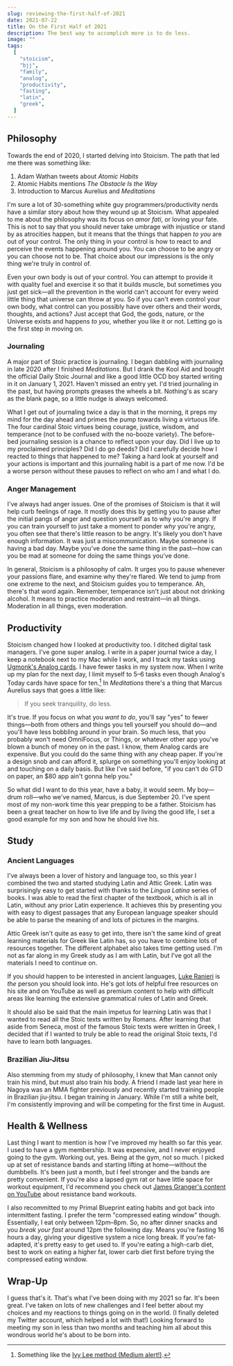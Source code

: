 ```yaml
---
slug: reviewing-the-first-half-of-2021
date: 2021-07-22
title: On the First Half of 2021
description: The best way to accomplish more is to do less.
image: ""
tags:
  [
    "stoicism",
    "bjj",
    "family",
    "analog",
    "productivity",
    "fasting",
    "latin",
    "greek",
  ]
---
```


## Philosophy

Towards the end of 2020, I started delving into Stoicism. The path that led me there was something like:

1. Adam Wathan tweets about <Amazon name="Atomic Habits">_Atomic Habits_</Amazon>
2. Atomic Habits mentions <Amazon name="The Obstacle Is the Way">_The Obstacle Is the Way_</Amazon>
3. Introduction to Marcus Aurelius and <Amazon name="meditations">_Meditations_</Amazon>

I'm sure a lot of 30-something white guy programmers/productivity nerds have a similar story about how they wound up at Stoicism. What appealed to me about the philosophy was its focus on _amor fati_, or loving your fate. This is not to say that you should never take umbrage with injustice or stand by as atrocities happen, but it means that the things that happen _to you_ are out of your control. The only thing in your control is how to react to and perceive the events happening around you. You can choose to be angry or you can choose not to be. That choice about our impressions is the only thing we're truly in control of.

Even your own body is out of your control. You can attempt to provide it with quality fuel and exercise it so that it builds muscle, but sometimes you just get sick—all the prevention in the world can't account for every weird little thing that universe can throw at you. So if you can't even control your own body, what control can you possibly have over others and their words, thoughts, and actions? Just accept that God, the gods, nature, or the Universe exists and happens _to you_, whether you like it or not. Letting go is the first step in moving on.

### Journaling

A major part of Stoic practice is journaling. I began dabbling with journaling in late 2020 after I finished _Meditations_. But I drank the Kool Aid and bought the official Daily Stoic Journal and like a good little OCD boy started writing in it on January 1, 2021. Haven't missed an entry yet. I'd tried journaling in the past, but having prompts greases the wheels a bit. Nothing's as scary as the blank page, so a little nudge is always welcomed.

What I get out of journaling twice a day is that in the morning, it preps my mind for the day ahead and primes the pump towards living a virtuous life. The four cardinal Stoic virtues being courage, justice, wisdom, and temperance (not to be confused with the no-booze variety). The before-bed journaling session is a chance to reflect upon your day. Did I live up to my proclaimed principles? Did I do go deeds? Did I carefully decide how I reacted to things that happened to me? Taking a hard look at yourself and your actions is important and this journaling habit is a part of me now. I'd be a worse person without these pauses to reflect on who am I and what I do.

### Anger Management

I've always had anger issues. One of the promises of Stoicism is that it will help curb feelings of rage. It mostly does this by getting you to pause after the initial pangs of anger and question yourself as to why you're angry. If you can train yourself to just take a moment to ponder _why_ you're angry, you often see that there's little reason to be angry. It's likely you don't have enough information. It was just a miscommunication. Maybe someone is having a bad day. Maybe you've done the same thing in the past—how can you be mad at someone for doing the same things you've done.

In general, Stoicism is a philosophy of calm. It urges you to pause whenever your passions flare, and examine why they're flared. We tend to jump from one extreme to the next, and Stoicism guides you to temperance. Ah, there's that word again. Remember, temperance isn't just about not drinking alcohol. It means to practice moderation and restraint—in all things. Moderation in all things, even moderation.

## Productivity

Stoicism changed how I looked at productivity too. I ditched digital task managers. I've gone super analog. I write in a paper journal twice a day, I keep a notebook next to my Mac while I work, and I track my tasks using [Ugmonk's Analog cards][analog]. I have fewer tasks in my system now. When I write up my plan for the next day, I limit myself to 5–6 tasks even though Analog's Today cards have space for ten.[^1] In _Meditations_ there's a thing that Marcus Aurelius says that goes a little like:

> If you seek tranquility, do less.

It's true. If you focus on what you _want to do_, you'll say "yes" to fewer things—both from others and things you tell yourself you should do—and you'll have less bobbling around in your brain. So much less, that you probably won't need OmniFocus, or Things, or whatever other app you've blown a bunch of money on in the past. I know, them Analog cards are expensive. But you could do the same thing with any cheap paper. If you're a design snob and can afford it, splurge on something you'll enjoy looking at and touching on a daily basis. But like I've said before, "if you can't do GTD on paper, an $80 app ain't gonna help you."

So what did I want to do this year, have a baby, it would seem. My boy—drum roll—who we've named, Marcus, is due September 20. I've spent most of my non-work time this year prepping to be a father. Stoicism has been a great teacher on how to live life and by living the good life, I set a good example for my son and how he should live his.

## Study

### Ancient Languages

I've always been a lover of history and language too, so this year I combined the two and started studying Latin and Attic Greek. Latin was surprisingly easy to get started with thanks to the <Amazon name="lingua latina">_Lingua Latina_</Amazon> series of books. I was able to read the first chapter of the textbook, which is all in Latin, without any prior Latin experience. It achieves this by presenting you with easy to digest passages that any European language speaker should be able to parse the meaning of and lots of pictures in the margins.

Attic Greek isn't quite as easy to get into, there isn't the same kind of great learning materials for Greek like Latin has, so you have to combine lots of resources together. The different alphabet also takes time getting used. I'm not as far along in my Greek study as I am with Latin, but I've got all the materials I need to continue on.

If you should happen to be interested in ancient languages, [Luke Ranieri][lukeranieri] is _the_ person you should look into. He's got lots of helpful free resources on his site and on YouTube as well as premium content to help with difficult areas like learning the extensive grammatical rules of Latin and Greek.

It should also be said that the main impetus for learning Latin was that I wanted to read all the Stoic texts written by Romans. After learning that aside from Seneca, most of the famous Stoic texts were written in Greek, I decided that if I wanted to truly be able to read the original Stoic texts, I'd have to learn both languages.

### Brazilian Jiu-Jitsu

Also stemming from my study of philosophy, I knew that Man cannot only train his mind, but must also train his body. A friend I made last year here in Nagoya was an MMA fighter previously and recently started training people in Brazilian jiu-jitsu. I began training in January. While I'm still a white belt, I'm consistently improving and will be competing for the first time in August.

## Health & Wellness

Last thing I want to mention is how I've improved my health so far this year. I used to have a gym membership. It was expensive, and I never enjoyed going to the gym. Working out, yes. Being at the gym, not so much. I picked up at set of resistance bands and starting lifting at home—without the dumbbells. It's been just a month, but I feel stronger and the bands are pretty convenient. If you're also a lapsed gym rat or have little space for workout equipment, I'd recommend you check out [James Granger's content on YouTube][jamesgranger] about resistance band workouts.

I also recommitted to my Primal Blueprint eating habits and got back into intermittent fasting. I prefer the term "compressed eating window" though. Essentially, I eat only between 12pm–8pm. So, no after dinner snacks and you _break your fast_ around 12pm the following day. Means you're fasting 16 hours a day, giving your digestive system a nice long break. If you're fat-adapted, it's pretty easy to get used to. If you're eating a high-carb diet, best to work on eating a higher fat, lower carb diet first before trying the compressed eating window.

## Wrap-Up

I guess that's it. That's what I've been doing with my 2021 so far. It's been great. I've taken on lots of new challenges and I feel better about my choices and my reactions to things going on in the world. (I finally deleted my Twitter account, which helped a lot with that!) Looking forward to meeting my son in less than two months and teaching him all about this wondrous world he's about to be born into.

[^1]: Something like the [Ivy Lee method (Medium alert!)][ivylee].

[ivylee]: https://medium.com/internet-artist-collective/the-simplest-combo-to-maximize-productivity-6bd29c96eed4
[analog]: https://ugmonk.com/pages/analog
[lukeranieri]: https://lukeranieri.com/
[jamesgranger]: https://www.youtube.com/watch?v=zWveMGgKtC8
